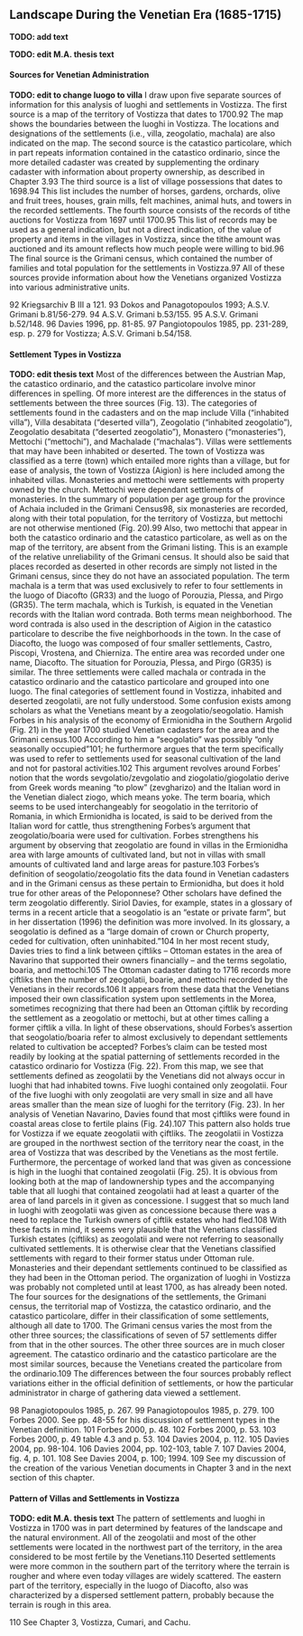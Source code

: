 ## Landscape During the Venetian Era (1685-1715) {#venetian-landscape}

**TODO: add text**



**TODO: edit M.A. thesis text**




#### Sources for Venetian Administration
**TODO: edit to change luogo to villa**
I draw upon five separate sources of information for this analysis of luoghi and settlements in Vostizza. The first source is a map of the territory of Vostizza that dates to 1700.92 The map shows the boundaries between the luoghi in Vostizza. The locations and designations of the settlements (i.e., villa, zeogolatio, machala) are also indicated on the map. The second source is the catastico particolare, which in part repeats information contained in the catastico ordinario, since the more detailed cadaster was created by supplementing the ordinary cadaster with information about property ownership, as described in Chapter 3.93 The third source is a list of village possessions that dates to 1698.94 This list includes the number of horses, gardens, orchards, olive and fruit trees, houses, grain mills, felt machines, animal huts, and towers in the recorded settlements. The fourth source consists of the records of tithe auctions for Vostizza from 1697 until 1700.95 This list of records may be used as a general indication, but not a direct indication, of the value of property and items in the villages in Vostizza, since the tithe amount was auctioned and its amount reflects how much people were willing to bid.96 The final source is the Grimani census, which contained the number of families and total population for the settlements in Vostizza.97 All of these sources provide information about how the Venetians organized Vostizza into various administrative units.


92 Kriegsarchiv B III a 121.
93 Dokos and Panagotopoulos 1993; A.S.V. Grimani b.81/56-279.
94 A.S.V. Grimani b.53/155.
95 A.S.V. Grimani b.52/148.
96 Davies 1996, pp. 81-85.
97 Pangiotopoulos 1985, pp. 231-289, esp. p. 279 for Vostizza; A.S.V. Grimani b.54/158.


#### Settlement Types in Vostizza
**TODO: edit thesis text**
Most of the differences between the Austrian Map, the catastico ordinario, and the catastico particolare involve minor differences in spelling. Of more interest are the differences in the status of settlements between the three sources (Fig. 13). The categories of settlements found in the cadasters and on the map include Villa (“inhabited villa”), Villa desabitata (“deserted villa”), Zeogolatio (“inhabited zeogolatio”), Zeogolatio desabitata (“deserted zeogolatio”), Monastero (“monasteries”), Mettochi (“mettochi”), and Machalade (“machalas”). Villas were settlements that may have been inhabited or deserted. The town of Vostizza was classified as a terre (town) which entailed more rights than a village, but for ease of analysis, the town of Vostizza (Aigion) is here included among the inhabited villas.
Monasteries and mettochi were settlements with property owned by the church. Mettochi were dependant settlements of monasteries. In the summary of population per age group for the province of Achaia included in the Grimani Census98, six monasteries are recorded, along with their total population, for the territory of Vostizza, but mettochi are not otherwise mentioned (Fig. 20).99 Also, two mettochi that appear in both the catastico ordinario and the catastico particolare, as well as on the map of the territory, are absent from the Grimani listing. This is an example of the relative unreliability of the Grimani census. It should also be said that places recorded as deserted in other records are simply not listed in the Grimani census, since they do not have an associated population.
The term machala is a term that was used exclusively to refer to four settlements in the luogo of Diacofto (GR33) and the luogo of Porouzia, Plessa, and Pirgo (GR35). The term machala, which is Turkish, is equated in the Venetian records with the Italian word contrada. Both terms mean neighborhood. The word contrada is also used in the description of Aigion in the catastico particolare to describe the five neighborhoods in the town. In the case of Diacofto, the luogo was composed of four smaller settlements, Castro, Piscopi, Vrostena, and Chierniza. The entire area was recorded under one name, Diacofto. The situation for Porouzia, Plessa, and Pirgo (GR35) is similar. The three settlements were called machala or contrada in the catastico ordinario and the catastico particolare and grouped into one luogo.
The final categories of settlement found in Vostizza, inhabited and deserted zeogolatii, are not fully understood. Some confusion exists among scholars as what the Venetians meant by a zeogolatio/seogolatio. Hamish Forbes in his analysis of the economy of Ermionidha in the Southern Argolid (Fig. 21) in the year 1700 studied Venetian cadasters for the area and the Grimani census.100 According to him a “seogolatio” was possibly “only seasonally occupied”101; he furthermore argues that the term specifically was used to refer to settlements used for seasonal cultivation of the land and not for pastoral activities.102 This argument revolves around Forbes’ notion that the words sevgolatio/zevgolatio and ziogolatio/giogolatio derive from Greek words meaning “to plow” (zevgharizo) and the Italian word in the Venetian dialect ziogo, which means yoke. The term boaria, which seems to be used interchangeably for seogolatio in the territorio of Romania, in which Ermionidha is located, is said to be derived from the Italian word for cattle, thus strengthening Forbes’s argument that zeogolatio/boaria were used for cultivation. Forbes strengthens his argument by observing that zeogolatio are found in villas in the Ermionidha area with large amounts of cultivated land, but not in villas with small amounts of cultivated land and large areas for pasture.103
Forbes’s definition of seogolatio/zeogolatio fits the data found in Venetian cadasters and in the Grimani census as these pertain to Ermionidha, but does it hold true for other areas of the Peloponnese? Other scholars have defined the term zeogolatio differently. Siriol Davies, for example, states in a glossary of terms in a recent article that a seogolatio is an “estate or private farm”, but in her dissertation (1996) the definition was more involved. In its glossary, a seogolatio is defined as a “large domain of crown or Church property, ceded for cultivation, often uninhabited.”104 In her most recent study, Davies tries to find a link between çiftliks – Ottoman estates in the area of Navarino that supported their owners financially – and the terms segolatio, boaria, and mettochi.105 The Ottoman cadaster dating to 1716 records more çiftliks then the number of zeogolatii, boarie, and mettochi recorded by the Venetians in their records.106 It appears from these data that the Venetians imposed their own classification system upon settlements in the Morea, sometimes recognizing that there had been an Ottoman çiftlik by recording the settlement as a zeogolatio or mettochi, but at other times calling a former çiftlik a villa.
In light of these observations, should Forbes’s assertion that seogolatio/boaria refer to almost exclusively to dependant settlements related to cultivation be accepted? Forbes’s claim can be tested most readily by looking at the spatial patterning of settlements recorded in the catastico ordinario for Vostizza (Fig. 22). From this map, we see that settlements defined as zeogolatii by the Venetians did not always occur in luoghi that had inhabited towns. Five luoghi contained only zeogolatii. Four of the five luoghi with only zeogolatii are very small in size and all have areas smaller than the mean size of luoghi for the territory (Fig. 23).
In her analysis of Venetian Navarino, Davies found that most çiftliks were found in coastal areas close to fertile plains (Fig. 24).107 This pattern also holds true for Vostizza if we equate zeogolatii with çiftliks. The zeogolatii in Vostizza are grouped in the northwest section of the territory near the coast, in the area of Vostizza that was described by the Venetians as the most fertile. Furthermore, the percentage of worked land that was given as concessione is high in the luoghi that contained zeogolatii (Fig. 25). It is obvious from looking both at the map of landownership types and the accompanying table that all luoghi that contained zeogolatii had at least a quarter of the area of land parcels in it given as concessione. I suggest that so much land in luoghi with zeogolatii was given as concessione because there was a need to replace the Turkish owners of çiftlik estates who had fled.108 With these facts in mind, it seems very plausible that the Venetians classified Turkish estates (çiftliks) as zeogolatii and were not referring to seasonally cultivated settlements. It is otherwise clear that the Venetians classified settlements with regard to their former status under Ottoman rule. Monasteries and their dependant settlements continued to be classified as they had been in the Ottoman period.
The organization of luoghi in Vostizza was probably not completed until at least 1700, as has already been noted. The four sources for the designations of the settlements, the Grimani census, the territorial map of Vostizza, the catastico ordinario, and the catastico particolare, differ in their classification of some settlements, although all date to 1700. The Grimani census varies the most from the other three sources; the classifications of seven of 57 settlements differ from that in the other sources. The other three sources are in much closer agreement. The catastico ordinario and the catastico particolare are the most similar sources, because the Venetians created the particolare from the ordinario.109 The differences between the four sources probably reflect variations either in the official definition of settlements, or how the particular administrator in charge of gathering data viewed a settlement.


98 Panagiotopoulos 1985, p. 267.
99 Panagiotopoulos 1985, p. 279.
100 Forbes 2000. See pp. 48-55 for his discussion of settlement types in the Venetian definition.
101 Forbes 2000, p. 48.
102 Forbes 2000, p. 53.
103 Forbes 2000, p. 49 table 4.3 and p. 53.
104 Davies 2004, p. 112.
105 Davies 2004, pp. 98-104.
106 Davies 2004, pp. 102-103, table 7.
107 Davies 2004, fig. 4, p. 101.
108 See Davies 2004, p. 100; 1994.
109 See my discussion of the creation of the various Venetian documents in Chapter 3 and in the next section of this chapter.

#### Pattern of Villas and Settlements in Vostizza
**TODO: edit M.A. thesis text**
The pattern of settlements and luoghi in Vostizza in 1700 was in part determined by features of the landscape and the natural environment. All of the zeogolatii and most of the other settlements were located in the northwest part of the territory, in the area considered to be most fertile by the Venetians.110 Deserted settlements were more common in the southern part of the territory where the terrain is rougher and where even today villages are widely scattered. The eastern part of the territory, especially in the luogo of Diacofto, also was characterized by a dispersed settlement pattern, probably because the terrain is rough in this area.

110 See Chapter 3, Vostizza, Cumari, and Cachu.
